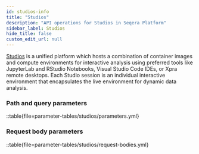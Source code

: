 ```yaml
---
id: studios-info
title: "Studios"
description: "API operations for Studios in Seqera Platform"
sidebar_label: Studios
hide_title: false
custom_edit_url: null
---
```



[Studios](https://docs.seqera.io/platform-cloud/studios) is a unified platform which hosts a combination of container images and compute environments for interactive analysis using preferred tools like JupyterLab and RStudio Notebooks, Visual Studio Code IDEs, or Xpra remote desktops. Each Studio session is an individual interactive environment that encapsulates the live environment for dynamic data analysis.

### Path and query parameters 

::table{file=parameter-tables/studios/parameters.yml}

### Request body parameters 

::table{file=parameter-tables/studios/request-bodies.yml}